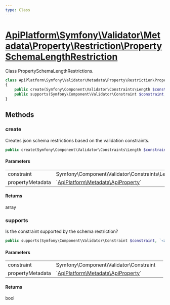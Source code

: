 ```yaml
---
type: Class
---
```


# [ApiPlatform\Symfony\Validator\Metadata\Property\Restriction\PropertySchemaLengthRestriction](/docs/vmain/reference/Symfony/Validator/Metadata/Property/Restriction/PropertySchemaLengthRestriction)

Class PropertySchemaLengthRestrictions.


```php
class ApiPlatform\Symfony\Validator\Metadata\Property\Restriction\PropertySchemaLengthRestriction implements `<a href="/docs/vmain/reference/Symfony/Validator/Metadata/Property/Restriction/PropertySchemaRestrictionMetadataInterface">ApiPlatform\Symfony\Validator\Metadata\Property\Restriction\PropertySchemaRestrictionMetadataInterface</a>`
{
    public create(Symfony\Component\Validator\Constraints\Length $constraint, `<a href="/docs/vmain/reference/Metadata/ApiProperty">ApiPlatform\Metadata\ApiProperty</a>` $propertyMetadata): array
    public supports(Symfony\Component\Validator\Constraint $constraint, `<a href="/docs/vmain/reference/Metadata/ApiProperty">ApiPlatform\Metadata\ApiProperty</a>` $propertyMetadata): bool
}
```
## Methods

### create

Creates json schema restrictions based on the validation constraints.

```php
public create(Symfony\Component\Validator\Constraints\Length $constraint, `<a href="/docs/vmain/reference/Metadata/ApiProperty">ApiPlatform\Metadata\ApiProperty</a>` $propertyMetadata): array
```

#### Parameters

<table><tbody>
<tr><td>constraint</td><td>Symfony\Component\Validator\Constraints\Length</td><td></td></tr><tr><td>propertyMetadata</td><td>`<a href="/docs/vmain/reference/Metadata/ApiProperty">ApiPlatform\Metadata\ApiProperty</a>`</td><td></td></tr>
</tbody>
</table>

#### Returns

array

### supports

Is the constraint supported by the schema restriction?

```php
public supports(Symfony\Component\Validator\Constraint $constraint, `<a href="/docs/vmain/reference/Metadata/ApiProperty">ApiPlatform\Metadata\ApiProperty</a>` $propertyMetadata): bool
```

#### Parameters

<table><tbody>
<tr><td>constraint</td><td>Symfony\Component\Validator\Constraint</td><td></td></tr><tr><td>propertyMetadata</td><td>`<a href="/docs/vmain/reference/Metadata/ApiProperty">ApiPlatform\Metadata\ApiProperty</a>`</td><td></td></tr>
</tbody>
</table>

#### Returns

bool
